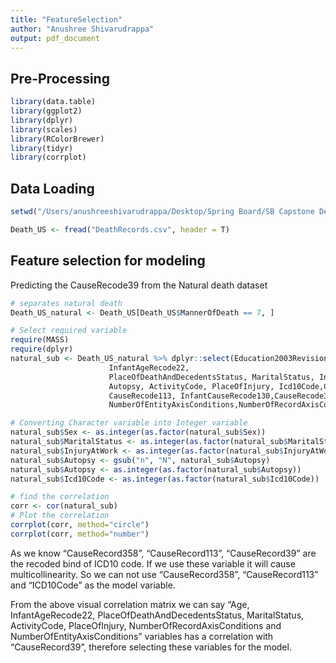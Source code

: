 ```yaml
---
title: "FeatureSelection"
author: "Anushree Shivarudrappa"
output: pdf_document
---
```


## Pre-Processing
```r
library(data.table)
library(ggplot2)
library(dplyr)
library(scales)
library(RColorBrewer)
library(tidyr)
library(corrplot)
```

## Data Loading
```r
setwd("/Users/anushreeshivarudrappa/Desktop/Spring Board/SB Capstone DeathRecords DataSet")
```

```r
Death_US <- fread("DeathRecords.csv", header = T)
```

## Feature selection for modeling
Predicting the CauseRecode39 from the Natural death dataset
```r
# separates natural death
Death_US_natural <- Death_US[Death_US$MannerOfDeath == 7, ]

# Select required variable
require(MASS)
require(dplyr)
natural_sub <- Death_US_natural %>% dplyr::select(Education2003Revision, Sex, Age, 
                      InfantAgeRecode22, 
                      PlaceOfDeathAndDecedentsStatus, MaritalStatus, InjuryAtWork,
                      Autopsy, ActivityCode, PlaceOfInjury, Icd10Code,CauseRecode358,
                      CauseRecode113, InfantCauseRecode130,CauseRecode39,
                      NumberOfEntityAxisConditions,NumberOfRecordAxisConditions,Race)

# Converting Character variable into Integer variable
natural_sub$Sex <- as.integer(as.factor(natural_sub$Sex)) 
natural_sub$MaritalStatus <- as.integer(as.factor(natural_sub$MaritalStatus))
natural_sub$InjuryAtWork <- as.integer(as.factor(natural_sub$InjuryAtWork))
natural_sub$Autopsy <- gsub("n", "N", natural_sub$Autopsy)
natural_sub$Autopsy <- as.integer(as.factor(natural_sub$Autopsy))  
natural_sub$Icd10Code <- as.integer(as.factor(natural_sub$Icd10Code))  

# find the correlation
corr <- cor(natural_sub)
# Plot the correlation
corrplot(corr, method="circle")
corrplot(corr, method="number")

```

As we know “CauseRecord358”, “CauseRecord113”, “CauseRecord39” are the recoded bind of ICD10 code. If we use these variable it will cause multicollinearity. So we can not use “CauseRecord358”, “CauseRecord113” and “ICD10Code” as the model variable.

From the above visual correlation matrix we can say "Age, InfantAgeRecode22, PlaceOfDeathAndDecedentsStatus, MaritalStatus, ActivityCode, PlaceOfInjury, NumberOfRecordAxisConditions and NumberOfEntityAxisConditions” variables has a correlation with “CauseRecord39”, therefore selecting these variables for the model.

  
  
  
